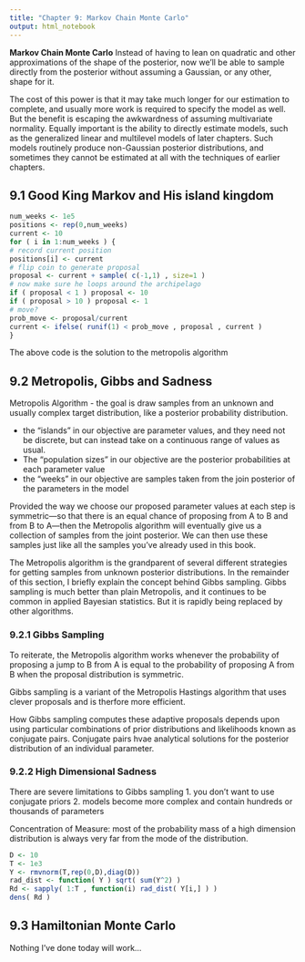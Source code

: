 ```yaml
---
title: "Chapter 9: Markov Chain Monte Carlo"
output: html_notebook
---
```

**Markov Chain Monte Carlo**
Instead of having to lean on quadratic and other approximations of
the shape of the posterior, now we’ll be able to sample directly from the posterior 
without assuming a Gaussian, or any other, shape for it.

The cost of this power is that it may take much longer for our estimation to complete,
and usually more work is required to specify the model as well. But the benefit is escaping the
awkwardness of assuming multivariate normality. Equally important is the ability to directly
estimate models, such as the generalized linear and multilevel models of later chapters. Such
models routinely produce non-Gaussian posterior distributions, and sometimes they cannot
be estimated at all with the techniques of earlier chapters.

## 9.1 Good King Markov and His island kingdom 

```r
num_weeks <- 1e5
positions <- rep(0,num_weeks)
current <- 10
for ( i in 1:num_weeks ) {
# record current position
positions[i] <- current
# flip coin to generate proposal
proposal <- current + sample( c(-1,1) , size=1 )
# now make sure he loops around the archipelago
if ( proposal < 1 ) proposal <- 10
if ( proposal > 10 ) proposal <- 1
# move?
prob_move <- proposal/current
current <- ifelse( runif(1) < prob_move , proposal , current )
}
```

The above code is the solution to the metropolis algorithm 

## 9.2 Metropolis, Gibbs and Sadness

Metropolis Algorithm - the goal is draw samples from an unknown and usually complex target distribution, like a posterior probability distribution.

* the "islands" in our objective are parameter values, and they need not be discrete, but can instead take on a continuous range of values as usual.
* The "population sizes" in our objective are the posterior probabilities at each parameter value 
* the "weeks" in our objective are samples taken from the join posterior of the parameters in the model 

Provided the way we choose our proposed parameter values at each step is symmetric—so
that there is an equal chance of proposing from A to B and from B to A—then the Metropolis
algorithm will eventually give us a collection of samples from the joint posterior. We can then
use these samples just like all the samples you’ve already used in this book.

The Metropolis algorithm is the grandparent of several different strategies for getting
samples from unknown posterior distributions. In the remainder of this section, I briefly
explain the concept behind Gibbs sampling. Gibbs sampling is much better than plain Metropolis,
and it continues to be common in applied Bayesian statistics. But it is rapidly being
replaced by other algorithms.

### 9.2.1 Gibbs Sampling 
To reiterate, the Metropolis algorithm works whenever the probability of proposing a jump to B from A is equal to the probability of proposing A from B when the proposal distribution is symmetric. 

Gibbs sampling is a variant of the Metropolis Hastings algorithm that uses clever proposals and is therfore more efficient. 

How Gibbs sampling computes these adaptive proposals depends upon using particular combinations of prior distributions and likelihoods known as conjugate pairs. Conjugate pairs hvae analytical solutions for the posterior distribution of an individual parameter. 


### 9.2.2 High Dimensional Sadness 
There are severe limitations to Gibbs sampling 
1. you don't want to use conjugate priors 
2. models become more complex and contain hundreds or thousands of parameters 


Concentration of Measure: most of the probability mass of a high dimension distribution is always very far from the mode of the distribution. 

```r
D <- 10 
T <- 1e3
Y <- rmvnorm(T,rep(0,D),diag(D))
rad_dist <- function( Y ) sqrt( sum(Y^2) )
Rd <- sapply( 1:T , function(i) rad_dist( Y[i,] ) )
dens( Rd )
```

## 9.3 Hamiltonian Monte Carlo 
Nothing I've done today will work... 
